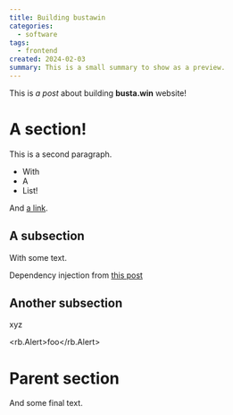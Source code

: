 ```yaml
---
title: Building bustawin
categories:
  - software
tags:
  - frontend
created: 2024-02-03
summary: This is a small summary to show as a preview.
---
```


This is *a post* about building **busta.win** website!

# A section!

This is a second paragraph.

- With
- A
- List!

And [a link](https://link.com).

## A subsection

With some text.

Dependency injection
from [this post](https://sergiodxa.com/articles/dependency-injection-in-remix-loaders-and-actions)

## Another subsection

xyz

<rb.Alert>foo</rb.Alert>

# Parent section

And some final text.

